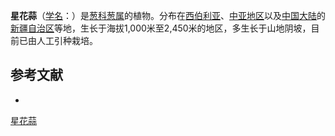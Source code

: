 {{Speciesbox
| name = 星花蒜
| status = 
| status_system = 
| image =
| genus = Allium
| species = decipiens
| authority = Fisch. ex Roem. et Schult.
}}

'''星花蒜'''（[[学名|学名]]：{{lang|la|''Allium decipiens''}}）是[[葱科|葱科]][[葱属|葱属]]的植物。分布在[[西伯利亚|西伯利亚]]、[[中亚地区|中亚地区]]以及[[中国大陆|中国大陆]]的[[新疆自治区|新疆自治区]]等地，生长于海拔1,000米至2,450米的地区，多生长于山地阴坡，目前已由人工引种栽培。

== 参考文献 ==
<div class="references-small">
* {{cite web| url =http://www.bioinfo.cn/db05/KmzwSpecies.php?action=view&id=857| title =星花蒜| work =《中国高等植物数据库全库》| publisher =中国科学院微生物研究所| author =昆明植物研究所| accessdate =2009-02-21| deadurl =yes| archiveurl =https://web.archive.org/web/20160305050754/http://www.bioinfo.cn/db05/KmzwSpecies.php?action=view&id=857| archivedate =2016-03-05}}
</div>
{{Taxonbar|from=Q4268564}}

[[Category:葱属|星花蒜]]


{{植物小作品}}